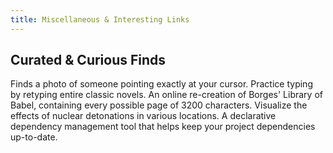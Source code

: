```yaml
---
title: Miscellaneous & Interesting Links
---
```


## Curated & Curious Finds

<CardGroup cols={2}>
  <Card title="Pointer Pointer" href="https://pointerpointer.com/">
    Finds a photo of someone pointing exactly at your cursor.
  </Card>
  <Card title="TypeLit.io" href="https://www.typelit.io/">
    Practice typing by retyping entire classic novels.
  </Card>
  <Card title="Library of Babel" href="https://libraryofbabel.info/">
    An online re-creation of Borges' Library of Babel, containing every possible page of 3200 characters.
  </Card>
  <Card title="Nuke Map" href="https://nuclearsecrecy.com/nukemap/">
    Visualize the effects of nuclear detonations in various locations.
  </Card>
  <Card title="Updatecli" href="https://www.updatecli.io">
    A declarative dependency management tool that helps keep your project dependencies up-to-date.
  </Card>
</CardGroup>
